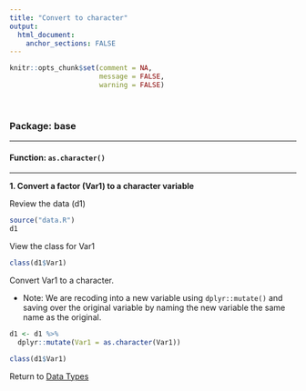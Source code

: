 ```yaml
---
title: "Convert to character"
output: 
  html_document:
    anchor_sections: FALSE
---
```


```r
knitr::opts_chunk$set(comment = NA,
                      message = FALSE,
                      warning = FALSE)
```

<br>

### Package: base

---


#### Function: `as.character()`

---

**1\. Convert a factor (Var1) to a character variable**

Review the data (d1)

```r

source("data.R")
d1

```

View the class for Var1

```r

class(d1$Var1)

```

Convert Var1 to a character.

* Note: We are recoding into a new variable using `dplyr::mutate()` and saving over the original variable by naming the new variable the same name as the original. 

```r

d1 <- d1 %>% 
  dplyr::mutate(Var1 = as.character(Var1))

class(d1$Var1)

```


Return to [Data Types](https://github.com/Cghlewis/data-wrangling-functions/wiki/Data-Types)
